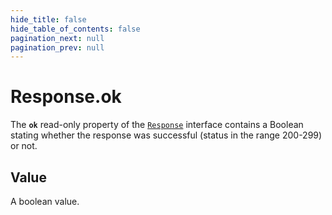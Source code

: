 ```yaml
---
hide_title: false
hide_table_of_contents: false
pagination_next: null
pagination_prev: null
---
```

# Response.ok

The **`ok`** read-only property of the [`Response`](../../../globals/Response/Response.mdx) interface contains a Boolean stating whether the response was successful (status in the range 200-299) or not.

## Value

A boolean value.
